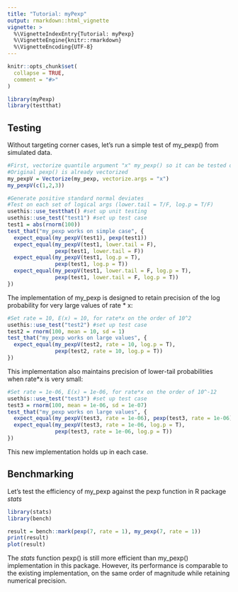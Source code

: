 ```yaml
---
title: "Tutorial: myPexp"
output: rmarkdown::html_vignette
vignette: >
  %\VignetteIndexEntry{Tutorial: myPexp}
  %\VignetteEngine{knitr::rmarkdown}
  %\VignetteEncoding{UTF-8}
---
```


```r
knitr::opts_chunk$set(
  collapse = TRUE,
  comment = "#>"
)
```

```r
library(myPexp)
library(testthat)
```

## Testing

Without targeting corner cases, let's run a simple test of my_pexp() from simulated data.  

```r
#First, vectorize quantile argument "x" my_pexp() so it can be tested on a vector of random variates
#Original pexp() is already vectorized
my_pexpV = Vectorize(my_pexp, vectorize.args = "x")
my_pexpV(c(1,2,3))

#Generate positive standard normal deviates
#Test on each set of logical args (lower.tail = T/F, log.p = T/F)
usethis::use_testthat() #set up unit testing
usethis::use_test("test1") #set up test case
test1 = abs(rnorm(100))
test_that("my_pexp works on simple case", {
  expect_equal(my_pexpV(test1), pexp(test1))
  expect_equal(my_pexpV(test1, lower.tail = F), 
               pexp(test1, lower.tail = F))
  expect_equal(my_pexpV(test1, log.p = T), 
               pexp(test1, log.p = T))
  expect_equal(my_pexpV(test1, lower.tail = F, log.p = T), 
               pexp(test1, lower.tail = F, log.p = T))
})
```

The implementation of my_pexp is designed to retain precision of the log probability for very large values of rate * x:

```r
#Set rate = 10, E(x) = 10, for rate*x on the order of 10^2
usethis::use_test("test2") #set up test case
test2 = rnorm(100, mean = 10, sd = 1)
test_that("my_pexp works on large values", {
  expect_equal(my_pexpV(test2, rate = 10, log.p = T), 
               pexp(test2, rate = 10, log.p = T))
})
```

This implementation also maintains precision of lower-tail probabilities when rate*x is very small:

```r
#Set rate = 1e-06, E(x) = 1e-06, for rate*x on the order of 10^-12
usethis::use_test("test3") #set up test case
test3 = rnorm(100, mean = 1e-06, sd = 1e-07)
test_that("my_pexp works on large values", {
  expect_equal(my_pexpV(test3, rate = 1e-06), pexp(test3, rate = 1e-06))
  expect_equal(my_pexpV(test3, rate = 1e-06, log.p = T), 
               pexp(test3, rate = 1e-06, log.p = T))
})
```
This new implementation holds up in each case.

## Benchmarking

Let's test the efficiency of my_pexp against the pexp function in R package *stats*

```r
library(stats)
library(bench)

result = bench::mark(pexp(7, rate = 1), my_pexp(7, rate = 1))
print(result)
plot(result)
```

The *stats* function pexp() is still more efficient than my_pexp() implementation in this package. However, its performance is comparable to the existing implementation, on the same order of magnitude while retaining numerical precision.
